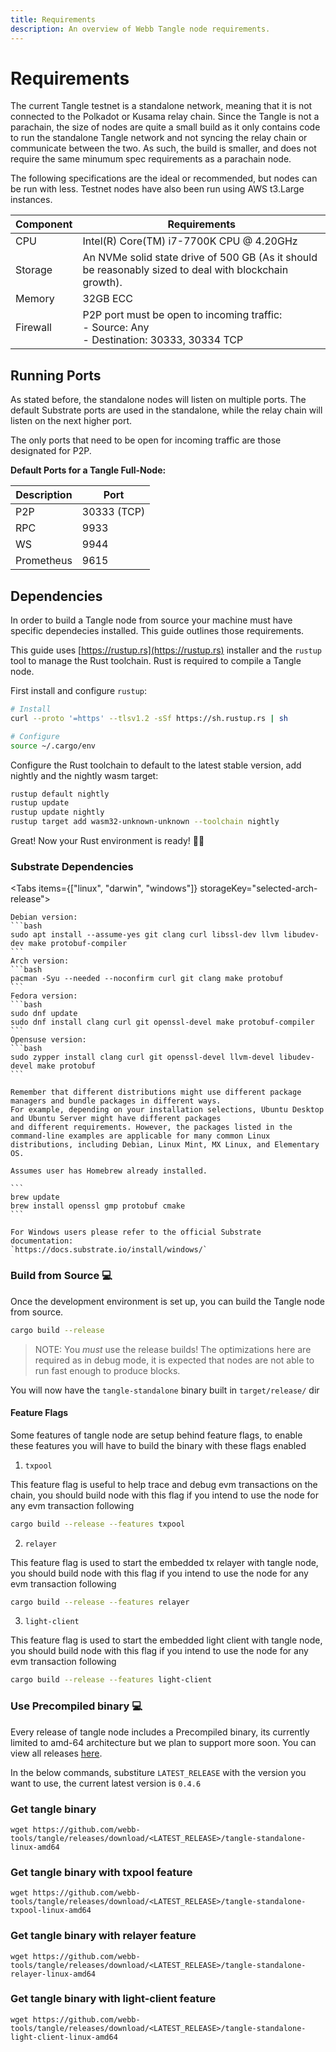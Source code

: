 ```yaml
---
title: Requirements
description: An overview of Webb Tangle node requirements.
---
```



# Requirements

The current Tangle testnet is a standalone network, meaning that it is not connected to the Polkadot or Kusama relay chain.
Since the Tangle is not a parachain, the size of nodes are quite a small build as it only contains code to run the standalone Tangle network and not syncing
the relay chain or communicate between the two. As such, the build is smaller, and does not require the same minumum spec requirements as a parachain node.

The following specifications are the ideal or recommended, but nodes can be run with less. Testnet nodes have also been run using AWS t3.Large instances.

| Component | Requirements                                                                                           |
| --------- | ------------------------------------------------------------------------------------------------------ |
| CPU       | Intel(R) Core(TM) i7-7700K CPU @ 4.20GHz                                                               |
| Storage   | An NVMe solid state drive of 500 GB (As it should be reasonably sized to deal with blockchain growth). |
| Memory    | 32GB ECC                                                                                               |
| Firewall  | P2P port must be open to incoming traffic: <br /> - Source: Any <br /> - Destination: 30333, 30334 TCP |

## Running Ports

As stated before, the standalone nodes will listen on multiple ports. The default Substrate ports are used in the standalone,
while the relay chain will listen on the next higher port.

The only ports that need to be open for incoming traffic are those designated for P2P.

**Default Ports for a Tangle Full-Node:**

| Description | Port        |
| ----------- | ----------- |
| P2P         | 30333 (TCP) |
| RPC         | 9933        |
| WS          | 9944        |
| Prometheus  | 9615        |

## Dependencies

In order to build a Tangle node from source your machine must have specific dependecies installed. This guide
outlines those requirements.

This guide uses [https://rustup.rs](https://rustup.rs) installer and the `rustup` tool to manage the Rust toolchain. Rust is required to
compile a Tangle node.

First install and configure `rustup`:

```bash
# Install
curl --proto '=https' --tlsv1.2 -sSf https://sh.rustup.rs | sh

# Configure
source ~/.cargo/env
```

Configure the Rust toolchain to default to the latest stable version, add nightly and the nightly wasm target:

```bash
rustup default nightly
rustup update
rustup update nightly
rustup target add wasm32-unknown-unknown --toolchain nightly
```

Great! Now your Rust environment is ready! 🚀🚀

### Substrate Dependencies

<Tabs items={["linux", "darwin", "windows"]} storageKey="selected-arch-release">
  <Tab>

    Debian version:
    ```bash
    sudo apt install --assume-yes git clang curl libssl-dev llvm libudev-dev make protobuf-compiler
    ```
    Arch version:
    ```bash
    pacman -Syu --needed --noconfirm curl git clang make protobuf
    ```
    Fedora version:
    ```bash
    sudo dnf update
    sudo dnf install clang curl git openssl-devel make protobuf-compiler
    ```
    Opensuse version:
    ```bash
    sudo zypper install clang curl git openssl-devel llvm-devel libudev-devel make protobuf
    ```

    Remember that different distributions might use different package managers and bundle packages in different ways.
    For example, depending on your installation selections, Ubuntu Desktop and Ubuntu Server might have different packages
    and different requirements. However, the packages listed in the command-line examples are applicable for many common Linux
    distributions, including Debian, Linux Mint, MX Linux, and Elementary OS.

  </Tab>
  <Tab>

    Assumes user has Homebrew already installed.

    ```
    brew update
    brew install openssl gmp protobuf cmake
    ```

  </Tab>
  <Tab>

    For Windows users please refer to the official Substrate documentation:
    `https://docs.substrate.io/install/windows/`

  </Tab>
</Tabs>

### Build from Source 💻

Once the development environment is set up, you can build the Tangle node from source.

```bash
cargo build --release
```

> NOTE: You _must_ use the release builds! The optimizations here are required
> as in debug mode, it is expected that nodes are not able to run fast enough to produce blocks.

You will now have the `tangle-standalone` binary built in `target/release/` dir

#### Feature Flags

Some features of tangle node are setup behind feature flags, to enable these features you will have to build the binary with these flags enabled

1. `txpool`

This feature flag is useful to help trace and debug evm transactions on the chain, you should build node with this flag if you intend to use the node for any evm transaction following

```bash
cargo build --release --features txpool
```

2. `relayer`

This feature flag is used to start the embedded tx relayer with tangle node, you should build node with this flag if you intend to use the node for any evm transaction following

```bash
cargo build --release --features relayer
```

3. `light-client`

This feature flag is used to start the embedded light client with tangle node, you should build node with this flag if you intend to use the node for any evm transaction following

```bash
cargo build --release --features light-client
```

### Use Precompiled binary 💻

Every release of tangle node includes a Precompiled binary, its currently limited to amd-64 architecture but we plan to 
support more soon. You can view all releases [here](https://github.com/webb-tools/tangle/releases).

In the below commands, substiture `LATEST_RELEASE` with the version you want to use, the current latest version is `0.4.6`

### Get tangle binary

```
wget https://github.com/webb-tools/tangle/releases/download/<LATEST_RELEASE>/tangle-standalone-linux-amd64
```

### Get tangle binary with txpool feature

```
wget https://github.com/webb-tools/tangle/releases/download/<LATEST_RELEASE>/tangle-standalone-txpool-linux-amd64
```

### Get tangle binary with relayer feature

```
wget https://github.com/webb-tools/tangle/releases/download/<LATEST_RELEASE>/tangle-standalone-relayer-linux-amd64
```

### Get tangle binary with light-client feature

```
wget https://github.com/webb-tools/tangle/releases/download/<LATEST_RELEASE>/tangle-standalone-light-client-linux-amd64
```
